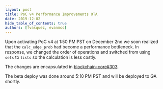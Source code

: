 ```yaml
---
layout: post
title: PoC v4 Performance Improvements OTA
date: 2019-12-02
hide_table_of_contents: true
authors: [fvasquez, evanmcc]
---
```


Upon activating PoC v4 at 1:50 PM PST on December 2nd we soon realized that the `calc_edge_prob` had
become a performance bottleneck. In response, we changed the order of operations and switched from
using `sets` to `lists` so the calculation is less costly.

<!--truncate-->

The changes are encapsulated in
[blockchain-core#303](https://github.com/helium/blockchain-core/pull/303).

The beta deploy was done around 5:10 PM PST and will be deployed to GA shortly.
